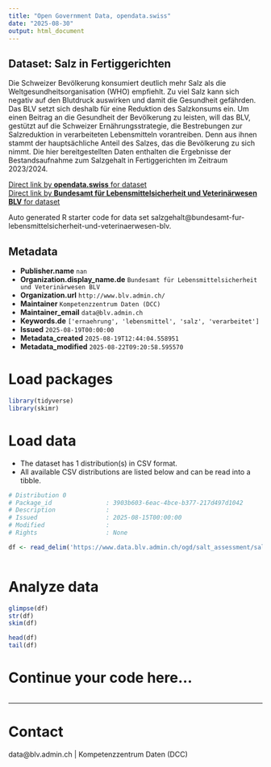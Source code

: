 ```yaml
---
title: "Open Government Data, opendata.swiss"
date: "2025-08-30"
output: html_document
---
```


## Dataset: Salz in Fertiggerichten

Die Schweizer Bevölkerung konsumiert deutlich mehr Salz als die Weltgesundheitsorganisation (WHO) empfiehlt. Zu viel Salz kann sich negativ auf den Blutdruck auswirken und damit die Gesundheit gefährden. Das BLV setzt sich deshalb für eine Reduktion des Salzkonsums ein. Um einen Beitrag an die Gesundheit der Bevölkerung zu leisten, will das BLV, gestützt auf die Schweizer Ernährungsstrategie, die Bestrebungen zur Salzreduktion in verarbeiteten Lebensmitteln vorantreiben. Denn aus ihnen stammt der hauptsächliche Anteil des Salzes, das die Bevölkerung zu sich nimmt.
Die hier bereitgestellten Daten enthalten die Ergebnisse der Bestandsaufnahme zum Salzgehalt in Fertiggerichten im Zeitraum 2023/2024.

[Direct link by **opendata.swiss** for dataset](https://opendata.swiss/de/dataset/salz-in-fertiggerichten)<br>
[Direct link by **Bundesamt für Lebensmittelsicherheit und Veterinärwesen BLV** for dataset](https://www.blv.admin.ch/blv/de/home/lebensmittel-und-ernaehrung/ernaehrung/produktzusammensetzung/salzstrategie/salz-verarbeiteten-lebensmitteln.html)

Auto generated R starter code for data set salzgehalt@bundesamt-fur-lebensmittelsicherheit-und-veterinaerwesen-blv.

## Metadata

- **Publisher.name** `nan`
- **Organization.display_name.de** `Bundesamt für Lebensmittelsicherheit und Veterinärwesen BLV`
- **Organization.url** `http://www.blv.admin.ch/`
- **Maintainer** `Kompetenzzentrum Daten (DCC)`
- **Maintainer_email** `data@blv.admin.ch`
- **Keywords.de** `['ernaehrung', 'lebensmittel', 'salz', 'verarbeitet']`
- **Issued** `2025-08-19T00:00:00`
- **Metadata_created** `2025-08-19T12:44:04.558951`
- **Metadata_modified** `2025-08-22T09:20:58.595570`


# Load packages

```r

library(tidyverse)
library(skimr)

```

# Load data

-   The dataset has 1 distribution(s) in CSV format.
-   All available CSV distributions are listed below and can be read into a tibble.

```r

# Distribution 0
# Package_id               : 3903b603-6eac-4bce-b377-217d497d1042
# Description              : 
# Issued                   : 2025-08-15T00:00:00
# Modified                 : 
# Rights                   : None

df <- read_delim('https://www.data.blv.admin.ch/ogd/salt_assessment/salt-assessment-2023-2024-ready-meals.csv')



```

# Analyze data

```r

glimpse(df)
str(df)
skim(df)

head(df)
tail(df)

```

# Continue your code here...

```r

```

------------------------------------------------------------------------

# Contact

data@blv.admin.ch | Kompetenzzentrum Daten (DCC)
